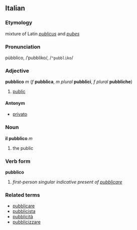 ==Italian==
===Etymology===
mixture of Latin ''[[publicus]]'' and ''[[pubes]]''
===Pronunciation===
pùbblico, /ˈpubbliko/, /<tt>"pubbliko</tt>/
===Adjective===
'''pubblico''' ''m'' (''f'' '''pubblica''', ''m plural'' '''pubblici''', ''f plural'' '''pubbliche''')

#[[public]]

====Antonym====
*[[privato]]

===Noun===
'''il pubblico''' ''m''

#the public

===Verb form===
'''pubblico'''

# ''first-person singular indicative present of [[pubblicare]]''

===Related terms===
*[[pubblicare]]
*[[pubblicista]]
*[[pubblicità]]
*[[pubblicizzare]]